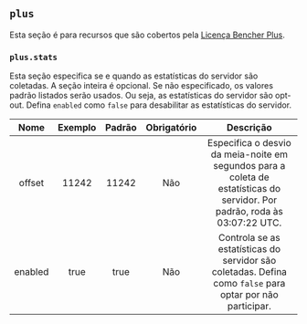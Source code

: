 ## `plus`

Esta seção é para recursos que são cobertos pela [Licença Bencher Plus](/legal/plus).

### `plus.stats`

Esta seção especifica se e quando as estatísticas do servidor são coletadas.
A seção inteira é opcional.
Se não especificado, os valores padrão listados serão usados.
Ou seja, as estatísticas do servidor são opt-out.
Defina `enabled` como `false` para desabilitar as estatísticas do servidor.

|  Nome   | Exemplo | Padrão | Obrigatório |                                                     Descrição                                                      |
| :-----: | :-----: | :-----: | :---------: | :----------------------------------------------------------------------------------------------------------------: |
| offset  |  11242  |  11242  |     Não    | Especifica o desvio da meia-noite em segundos para a coleta de estatísticas do servidor. Por padrão, roda às 03:07:22 UTC. |
| enabled |  true   |  true   |     Não    |                  Controla se as estatísticas do servidor são coletadas. Defina como `false` para optar por não participar.   |
